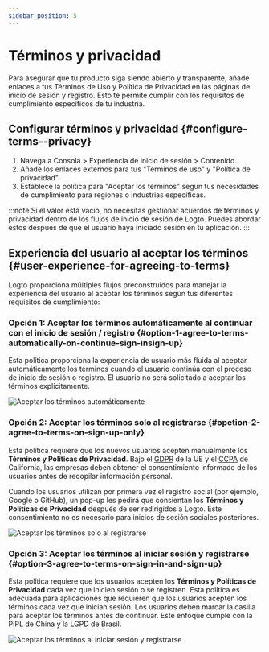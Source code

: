 ```yaml
---
sidebar_position: 5
---
```


# Términos y privacidad

Para asegurar que tu producto siga siendo abierto y transparente, añade enlaces a tus Términos de Uso y Política de Privacidad en las páginas de inicio de sesión y registro. Esto te permite cumplir con los requisitos de cumplimiento específicos de tu industria.

## Configurar términos y privacidad \{#configure-terms--privacy}

1. Navega a <CloudLink to="/sign-in-experience/content">Consola > Experiencia de inicio de sesión > Contenido</CloudLink>.
2. Añade los enlaces externos para tus "Términos de uso" y "Política de privacidad".
3. Establece la política para "Aceptar los términos" según tus necesidades de cumplimiento para regiones o industrias específicas.

:::note
Si el valor está vacío, no necesitas gestionar acuerdos de términos y privacidad dentro de los flujos de inicio de sesión de Logto. Puedes abordar estos después de que el usuario haya iniciado sesión en tu aplicación.
:::

## Experiencia del usuario al aceptar los términos \{#user-experience-for-agreeing-to-terms}

Logto proporciona múltiples flujos preconstruidos para manejar la experiencia del usuario al aceptar los términos según tus diferentes requisitos de cumplimiento:

### Opción 1: Aceptar los términos automáticamente al continuar con el inicio de sesión / registro \{#option-1-agree-to-terms-automatically-on-continue-sign-insign-up}

Esta política proporciona la experiencia de usuario más fluida al aceptar automáticamente los términos cuando el usuario continúa con el proceso de inicio de sesión o registro.
El usuario no será solicitado a aceptar los términos explícitamente.

<img src="/img/assets/auto-agree-to-terms.png" alt="Aceptar los términos automáticamente" />

### Opción 2: Aceptar los términos solo al registrarse \{#opetion-2-agree-to-terms-on-sign-up-only}

Esta política requiere que los nuevos usuarios acepten manualmente los **Términos y Políticas de Privacidad**. Bajo el [GDPR](https://gdpr-info.eu/art-4-gdpr/) de la UE y el [CCPA](https://oag.ca.gov/privacy/ccpa) de California, las empresas deben obtener el consentimiento informado de los usuarios antes de recopilar información personal.

Cuando los usuarios utilizan por primera vez el registro social (por ejemplo, Google o GitHub), un pop-up les pedirá que consientan los **Términos y Políticas de Privacidad** después de ser redirigidos a Logto. Este consentimiento no es necesario para inicios de sesión sociales posteriores.

<img
  src="/img/assets/sign-up-only-agree-to-terms.png"
  alt="Aceptar los términos solo al registrarse"
/>

### Opción 3: Aceptar los términos al iniciar sesión y registrarse \{#option-3-agree-to-terms-on-sign-in-and-sign-up}

Esta política requiere que los usuarios acepten los **Términos y Políticas de Privacidad** cada vez que inicien sesión o se registren. Esta política es adecuada para aplicaciones que requieren que los usuarios acepten los términos cada vez que inician sesión. Los usuarios deben marcar la casilla para aceptar los términos antes de continuar. Este enfoque cumple con la PIPL de China y la LGPD de Brasil.

<img
  src="/img/assets/sign-in-agree-to-terms.png"
  alt="Aceptar los términos al iniciar sesión y registrarse"
/>
